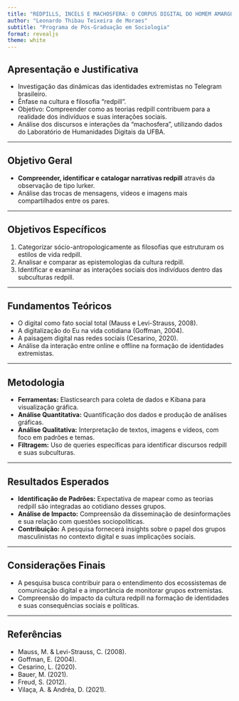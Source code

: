 ```yaml
---
title: "REDPILLS, INCELS E MACHOSFERA: O CORPUS DIGITAL DO HOMEM AMARGURADO"
author: "Leonardo Thibau Teixeira de Moraes"
subtitle: "Programa de Pós-Graduação em Sociologia"
format: revealjs
theme: white
---
```


## Apresentação e Justificativa

- Investigação das dinâmicas das identidades extremistas no Telegram brasileiro.
- Ênfase na cultura e filosofia “redpill”.
- Objetivo: Compreender como as teorias redpill contribuem para a realidade dos indivíduos e suas interações sociais.
- Análise dos discursos e interações da "machosfera", utilizando dados do Laboratório de Humanidades Digitais da UFBA.

---

## Objetivo Geral

- **Compreender, identificar e catalogar narrativas redpill** através da observação de tipo lurker.
- Análise das trocas de mensagens, vídeos e imagens mais compartilhados entre os pares.

---

## Objetivos Específicos

1. Categorizar sócio-antropologicamente as filosofias que estruturam os estilos de vida redpill.
2. Analisar e comparar as epistemologias da cultura redpill.
3. Identificar e examinar as interações sociais dos indivíduos dentro das subculturas redpill.

---

## Fundamentos Teóricos

- O digital como fato social total (Mauss e Levi-Strauss, 2008).
- A digitalização do Eu na vida cotidiana (Goffman, 2004).
- A paisagem digital nas redes sociais (Cesarino, 2020).
- Análise da interação entre online e offline na formação de identidades extremistas.

---

## Metodologia

- **Ferramentas:** Elasticsearch para coleta de dados e Kibana para visualização gráfica.
- **Análise Quantitativa:** Quantificação dos dados e produção de análises gráficas.
- **Análise Qualitativa:** Interpretação de textos, imagens e vídeos, com foco em padrões e temas.
- **Filtragem:** Uso de queries específicas para identificar discursos redpill e suas subculturas.

---

## Resultados Esperados

- **Identificação de Padrões:** Expectativa de mapear como as teorias redpill são integradas ao cotidiano desses grupos.
- **Análise de Impacto:** Compreensão da disseminação de desinformações e sua relação com questões sociopolíticas.
- **Contribuição:** A pesquisa fornecerá insights sobre o papel dos grupos masculinistas no contexto digital e suas implicações sociais.

---

## Considerações Finais

- A pesquisa busca contribuir para o entendimento dos ecossistemas de comunicação digital e a importância de monitorar grupos extremistas.
- Compreensão do impacto da cultura redpill na formação de identidades e suas consequências sociais e políticas.

---

## Referências

- Mauss, M. & Levi-Strauss, C. (2008).
- Goffman, E. (2004).
- Cesarino, L. (2020).
- Bauer, M. (2021).
- Freud, S. (2012).
- Vilaça, A. & Andréa, D. (2021).
